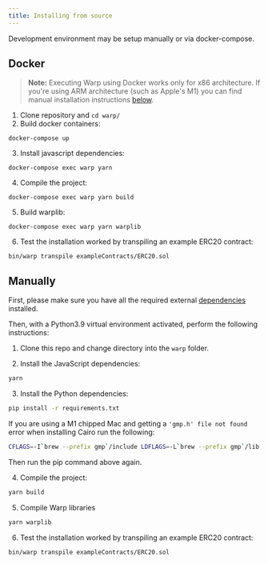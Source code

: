 ```yaml
---
title: Installing from source
---
```


Development environment may be setup manually or via docker-compose.

## Docker

> **Note:**
> Executing Warp using Docker works only for x86 architecture. If you're using ARM architecture (such as Apple's M1) you can find manual installation instructions [below](https://nethermindeth.github.io/warp/docs/contribution_guidelines/setuping-development-environment#manually).

1. Clone repository and `cd warp/`
2. Build docker containers:

```
docker-compose up
```

3. Install javascript dependencies:

```
docker-compose exec warp yarn
```

4. Compile the project:

```
docker-compose exec warp yarn build
```

5. Build warplib:

```
docker-compose exec warp yarn warplib
```

6. Test the installation worked by transpiling an example ERC20 contract:

```
bin/warp transpile exampleContracts/ERC20.sol
```

## Manually

First, please make sure you have all the required external [dependencies](https://nethermindeth.github.io/warp/docs/getting_started/a-usage-and-installation#dependencies) installed.

Then, with a Python3.9 virtual environment activated, perform the following instructions:

1. Clone this repo and change directory into the `warp` folder.

2. Install the JavaScript dependencies:

```bash
yarn
```

3. Install the Python dependencies:

```bash
pip install -r requirements.txt
```

If you are using a M1 chipped Mac and getting a `'gmp.h' file not found` error when installing Cairo run the following:

```bash
CFLAGS=-I`brew --prefix gmp`/include LDFLAGS=-L`brew --prefix gmp`/lib pip install ecdsa fastecdsa sympy
```

Then run the pip command above again.

4. Compile the project:

```bash
yarn build
```

5. Compile Warp libraries

```bash
yarn warplib
```

6. Test the installation worked by transpiling an example ERC20 contract:

```bash
bin/warp transpile exampleContracts/ERC20.sol
```
